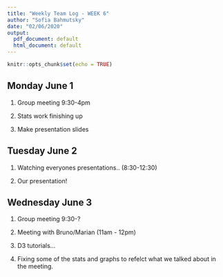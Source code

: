 ```yaml
---
title: "Weekly Team Log - WEEK 6"
author: "Sofia Bahmutsky"
date: "02/06/2020"
output:
  pdf_document: default
  html_document: default
---
```


```r
knitr::opts_chunk$set(echo = TRUE)
```

## Monday June 1

1. Group meeting 9:30-4pm

2. Stats work finishing up

3. Make presentation slides


## Tuesday June 2

1. Watching everyones presentations.. (8:30-12:30)

2. Our presentation!


## Wednesday June 3

1. Group meeting 9:30-?

2. Meeting with Bruno/Marian (11am - 12pm)

3. D3 tutorials...

4. Fixing some of the stats and graphs to refelct what we talked about in the meeting.
